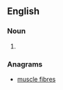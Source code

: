 ==English==

===Noun===
{{head|en|noun plural form}}

# {{plural of|muscle fiber|lang=en}}

===Anagrams===
* [[muscle fibres#English|muscle fibres]]
